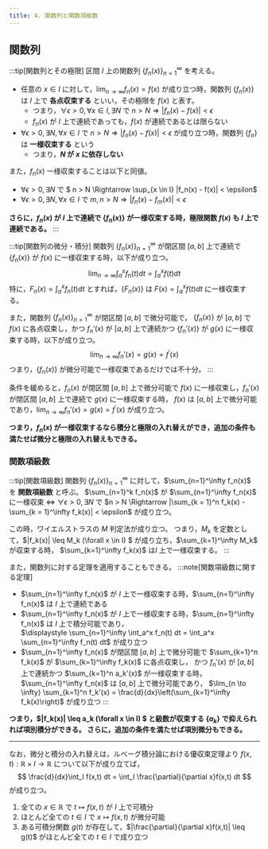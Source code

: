 ```yaml
---
title: 4. 関数列と関数項級数
---
```


## 関数列
:::tip[関数列とその極限]
区間 $I$ 上の関数列 $\{f_n(x)\}_{n=1}^\infty$ を考える。

- 任意の $x \in I$ に対して，$\lim_{n \to \infty} f_n(x) = f(x)$ が成り立つ時，関数列 $\{f_n(x)\}$ は 
$I$ 上で **各点収束する** といい，その極限を $f(x)$ と表す。
    - つまり，$\forall \epsilon > 0, \forall x \in I, \exists N$ で $n > N \Rightarrow |f_n(x) - f(x)| < \epsilon$
    - $f_n(x)$ が $I$ 上で連続であっても，$f(x)$ が連続であるとは限らない
- $\forall \epsilon > 0, \exists N, \forall x \in I$ で $n > N \Rightarrow |f_n(x) - f(x)| < \epsilon$ が成り立つ時，関数列 $\{f_n\}$ は **一様収束する** という
    - つまり，**$N$ が $x$ に依存しない**

また，$f_n(x)$ 一様収束することは以下と同値。
- $\forall \epsilon > 0, \exists N$ で $ n > N \Rightarrow \sup_{x \in I} |f_n(x) - f(x)| < \epsilon$
- $\forall \epsilon > 0, \exists N, \forall x \in I$ で $m,n > N \Rightarrow |f_n(x) - f_m(x)| < \epsilon$

**さらに，$f_n(x)$ が $I$ 上で連続で $\{f_n(x)\}$ が一様収束する時，極限関数 $f(x)$ も $I$ 上で連続である。**
:::


:::tip[関数列の微分・積分]
関数列 $\{f_n(x)\}_{n=1}^\infty$ が閉区間 $[a,b]$ 上で連続で $\{f_n(x)\}$ が $f(x)$ に一様収束する時，以下が成り立つ。
$$
\lim_{n \to \infty} \int_a^x f_n(t) dt = \int_a^x f(t) dt
$$
特に，$F_n(x) = \int_a^x f_n(t) dt$ とすれば，$\{F_n(x)\}$ は $F(x) = \int_a^x f(t) dt$ に一様収束する。

また，関数列 $\{f_n(x)\}_{n=1}^\infty$ が閉区間 $[a,b]$ で微分可能で，
$\{f_n(x)\}$ が $[a,b]$ で $f(x)$ に各点収束し，かつ $f_n'(x)$ が $[a,b]$ 上で連続かつ $\{f_n'(x)\}$ が $g(x)$ に一様収束する時，以下が成り立つ。
$$
\lim_{n \to \infty} f_n'(x) = g(x) = f^{\prime}(x)
$$
つまり，$\{f_n(x)\}$ が微分可能で一様収束であるだけでは不十分。
:::

条件を緩めると，$f_n(x)$ が閉区間 $[a,b]$ 上で微分可能で $f(x)$ に一様収束し，$f_n'(x)$ が閉区間 $[a,b]$ 上で連続で $g(x)$ に一様収束する時，
$f(x)$ は $[a,b]$ 上で微分可能であり，$\lim_{n \to \infty} f_n'(x) = g(x) = f^{\prime}(x)$ が成り立つ。

**つまり，$f_n(x)$ が一様収束するなら積分と極限の入れ替えができ，追加の条件も満たせば微分と極限の入れ替えもできる。**

### 関数項級数
:::tip[関数項級数]
関数列 $\{f_n(x)\}_{n=1}^\infty$ に対して，$\sum_{n=1}^\infty f_n(x)$ を **関数項級数** と呼ぶ。
$\sum_{n=1}^k f_n(x)$ が $\sum_{n=1}^\infty f_n(x)$ に一様収束 $\Leftrightarrow$
$\forall \epsilon > 0, \exists N$ で $n > N \Rightarrow |\sum_{k = 1}^n f_k(x) - \sum_{k = 1}^\infty f_k(x)| < \epsilon$ が成り立つ。

この時，ワイエルストラスの $M$ 判定法が成り立つ。
つまり，$M_k$ を定数として，$|f_k(x)| \leq M_k (\forall x \in I) $ が成り立ち，$\sum_{k=1}^\infty M_k$ が収束する時，
$\sum_{k=1}^\infty f_k(x)$ は$I$ 上で一様収束する。
:::

また，関数列に対する定理を適用することもできる。
:::note[関数項級数に関する定理]
- $\sum_{n=1}^\infty f_n(x)$ が $I$ 上で一様収束する時，$\sum_{n=1}^\infty f_n(x)$ は $I$ 上で連続である
- $\sum_{n=1}^\infty f_n(x)$ が $I$ 上で一様収束する時，$\sum_{n=1}^\infty f_n(x)$ は $I$ 上で積分可能であり，  
$\displaystyle \sum_{n=1}^\infty \int_a^x f_n(t) dt = \int_a^x \sum_{n=1}^\infty f_n(t) dt$ が成り立つ
- $\sum_{n=1}^\infty f_n(x)$ が閉区間 $[a,b]$ 上で微分可能で $\sum_{k=1}^n f_k(x)$ が $\sum_{k=1}^\infty f_k(x)$ に各点収束し，
かつ $f_n'(x)$ が $[a,b]$ 上で連続かつ $\sum_{k=1}^n a_k'(x)$ が一様収束する時，
$\sum_{n=1}^\infty f_n(x)$ は $[a,b]$ 上で微分可能であり，
$\lim_{n \to \infty} \sum_{k=1}^n f_k'(x) = \frac{d}{dx}\left(\sum_{k=1}^\infty f_k(x)\right)$ が成り立つ
:::

**つまり，$|f_k(x)| \leq a_k (\forall x \in I) $ と級数が収束する $\{a_k\}$ で抑えられれば項別積分ができる。
さらに，追加の条件を満たせば項別微分もできる。**

---
なお，微分と積分の入れ替えは，ルベーグ積分論における優収束定理より $f(x,t): \mathbb{R}\times I \to \mathbb{R}$ について以下が成り立てば，
$$
\frac{d}{dx}\int_I f(x,t) dt = \int_I \frac{\partial}{\partial x}f(x,t) dt
$$
が成り立つ。
1. 全ての $x \in \mathbb{R}$ で $t \mapsto f(x,t)$ が $I$ 上で可積分
2. ほとんど全ての $t \in I$ で $x \mapsto f(x,t)$ が微分可能
3. ある可積分関数 $g(t)$ が存在して，$|\frac{\partial}{\partial x}f(x,t)| \leq g(t)$ がほとんど全ての $t \in I$ で成り立つ